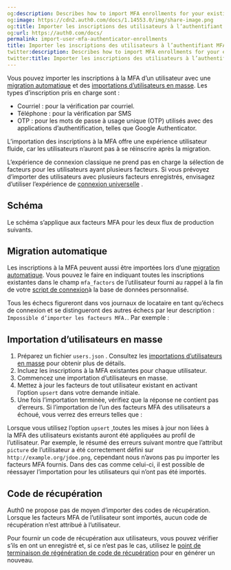 ```yaml
---
og:description: Describes how to import MFA enrollments for your existing users.
og:image: https://cdn2.auth0.com/docs/1.14553.0/img/share-image.png
og:title: Importer les inscriptions des utilisateurs à l’authentifiant MFA
og:url: https://auth0.com/docs/
permalink: import-user-mfa-authenticator-enrollments
title: Importer les inscriptions des utilisateurs à l’authentifiant MFA
twitter:description: Describes how to import MFA enrollments for your existing users.
twitter:title: Importer les inscriptions des utilisateurs à l’authentifiant MFA
---
```


Vous pouvez importer les inscriptions à la MFA d’un utilisateur avec une [migration automatique](/users/import-and-export-users/configure-automatic-migration-from-your-database) et des [importations d’utilisateurs en masse](/users/import-and-export-users/bulk-user-imports). Les types d’inscription pris en charge sont :

* Courriel : pour la vérification par courriel.
* Téléphone : pour la vérification par SMS
* OTP : pour les mots de passe à usage unique (OTP) utilisés avec des applications d’authentification, telles que Google Authenticator.

L’importation des inscriptions à la MFA offre une expérience utilisateur fluide, car les utilisateurs n’auront pas à se réinscrire après la migration.

L’expérience de connexion classique ne prend pas en charge la sélection de facteurs pour les utilisateurs ayant plusieurs facteurs. Si vous prévoyez d’importer des utilisateurs avec plusieurs facteurs enregistrés, envisagez d’utiliser l’expérience de [connexion universelle](/login/universal-login) .

## Schéma

Le schéma s’applique aux facteurs MFA pour les deux flux de production suivants.



## Migration automatique

Les inscriptions à la MFA peuvent aussi être importées lors d’une [migration automatique](/connections/database/custom-db/overview-custom-db-connections#automatic-migration-scenario). Vous pouvez le faire en indiquant toutes les inscriptions existantes dans le champ `mfa_factors` de l’utilisateur fourni au rappel à la fin de votre [script de connexion](/login)à la base de données personnalisé.

Tous les échecs figureront dans vos journaux de locataire en tant qu’échecs de connexion et se distingueront des autres échecs par leur description : `Impossible d’importer les facteurs MFA.`. Par exemple :



## Importation d’utilisateurs en masse

1. Préparez un fichier `users.json` . Consultez les [importations d’utilisateurs en masse](/users/import-and-export-users/bulk-user-imports) pour obtenir plus de détails.
2. Incluez les inscriptions à la MFA existantes pour chaque utilisateur.
3. Commencez une importation d’utilisateurs en masse.
4. Mettez à jour les facteurs de tout utilisateur existant en activant l’option `upsert` dans votre demande initiale.
5. Une fois l’importation terminée, vérifiez que la réponse ne contient pas d’erreurs. Si l’importation de l’un des facteurs MFA des utilisateurs a échoué, vous verrez des erreurs telles que :

Lorsque vous utilisez l’option `upsert` ,toutes les mises à jour non liées à la MFA des utilisateurs existants auront été appliquées au profil de l’utilisateur. Par exemple, le résumé des erreurs suivant montre que l’attribut `picture` de l’utilisateur a été correctement défini sur `http://example.org/jdoe.png`, cependant nous n’avons pas pu importer les facteurs MFA fournis. Dans des cas comme celui-ci, il est possible de réessayer l’importation pour les utilisateurs qui n’ont pas été importés.



## Code de récupération

Auth0 ne propose pas de moyen d’importer des codes de récupération. Lorsque les facteurs MFA de l’utilisateur sont importés, aucun code de récupération n’est attribué à l’utilisateur.

Pour fournir un code de récupération aux utilisateurs, vous pouvez vérifier s’ils en ont un enregistré et, si ce n’est pas le cas, utilisez le [point de terminaison de régénération de code de récupération](/api/management/v2#!/Users/post_recovery_code_regeneration) pour en générer un nouveau.